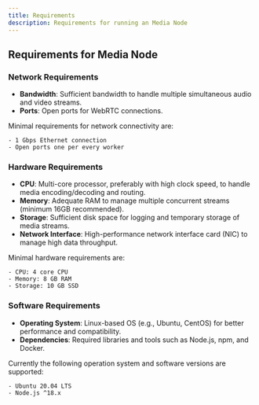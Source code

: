 ```yaml
---
title: Requirements
description: Requirements for running an Media Node
---
```


## Requirements for Media Node

### Network Requirements
- **Bandwidth**: Sufficient bandwidth to handle multiple simultaneous audio and video streams.
- **Ports**: Open ports for WebRTC connections.

Minimal requirements for network connectivity are:
```
- 1 Gbps Ethernet connection
- Open ports one per every worker
```

### Hardware Requirements
- **CPU**: Multi-core processor, preferably with high clock speed, to handle media encoding/decoding and routing.
- **Memory**: Adequate RAM to manage multiple concurrent streams (minimum 16GB recommended).
- **Storage**: Sufficient disk space for logging and temporary storage of media streams.
- **Network Interface**: High-performance network interface card (NIC) to manage high data throughput.

Minimal hardware requirements are:
```
- CPU: 4 core CPU
- Memory: 8 GB RAM
- Storage: 10 GB SSD
```

### Software Requirements
- **Operating System**: Linux-based OS (e.g., Ubuntu, CentOS) for better performance and compatibility.
- **Dependencies**: Required libraries and tools such as Node.js, npm, and Docker.

Currently the following operation system and software versions are supported:
```
- Ubuntu 20.04 LTS
- Node.js ^18.x
```

